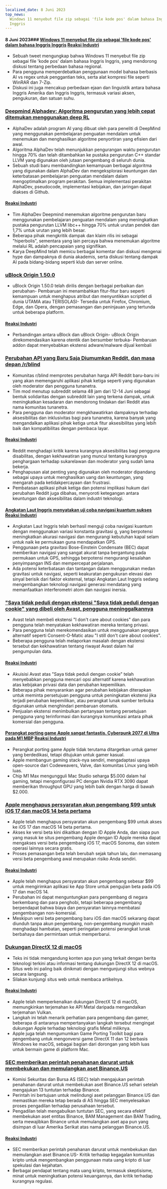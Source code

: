 ```yaml
---
localized_date: 8 Juni 2023
top_news:
  Windows 11 menyebut file zip sebagai 'file kode pos' dalam bahasa Inggris
  Inggris
---
```




<CallToAction />

<Steps>

#### 8 Juni 2023### [Windows 11 menyebut file zip sebagai 'file kode pos' dalam bahasa Inggris Inggris](https://twitter.com/JymFox/status/1665799627377975300) [Reaksi Industri](http://news.ycombinator.com/item?id=36231313)

- Sebuah tweet mengungkap bahwa Windows 11 menyebut file zip sebagai file 'kode pos' dalam bahasa Inggris Inggris, yang mendorong diskusi tentang perbedaan bahasa regional.
- Para pengguna memperdebatkan penggunaan model bahasa berbasis AI vs regex untuk penggantian teks, serta alat kompresi file seperti WinRAR dan 7-Zip.
- Diskusi ini juga mencakup perbedaan ejaan dan linguistik antara bahasa Inggris Amerika dan Inggris Inggris, termasuk variasi aksen, pengukuran, dan satuan suhu.

### [Deepmind Alphadev: Algoritma pengurutan yang lebih cepat ditemukan menggunakan deep RL](https://www.nature.com/articles/s41586-023-06004-9)

- AlphaDev adalah program AI yang dibuat oleh para peneliti di DeepMind yang menggunakan pembelajaran penguatan mendalam untuk menemukan dan menghasilkan algoritme penyortiran yang efisien dari awal.
- Algoritma AlphaDev telah menunjukkan pengurangan waktu pengurutan hingga 70% dan telah ditambahkan ke pustaka pengurutan C++ standar LLVM yang digunakan oleh jutaan pengembang di seluruh dunia.
- Sebuah studi baru membandingkan kemampuan berbagai algoritma yang digunakan dalam AlphaDev dan mengeksplorasi keuntungan dan keterbatasan pembelajaran penguatan mendalam dalam mengoptimalkan program perakitan. Semua implementasi perakitan AlphaDev, pseudocode, implementasi kebijakan, dan jaringan dapat diakses di Github.

#### [Reaksi Industri](http://news.ycombinator.com/item?id=36228125)

- Tim AlphaDev Deepmind menemukan algoritme pengurutan baru menggunakan pembelajaran penguatan mendalam yang meningkatkan pustaka pengurutan LLVM libc++ hingga 70% untuk urutan pendek dan 1,7% untuk urutan yang lebih besar.
- Beberapa pihak mengkritik dampak dan klaim rilis ini sebagai "hiperbolis", sementara yang lain percaya bahwa menemukan algoritme melalui RL adalah pencapaian yang signifikan.
- Karya DeepMind telah memicu berbagai komentar dan diskusi mengenai hype dan dampaknya di dunia akademis, serta diskusi tentang dampak AI pada bidang-bidang seperti klub dan server online.

### [uBlock Origin 1.50.0](https://github.com/gorhill/uBlock/releases/tag/1.50.0)

- uBlock Origin 1.50.0 telah dirilis dengan berbagai perbaikan dan perubahan- Pembaruan ini menambahkan fitur-fitur baru seperti kemampuan untuk menghapus atribut dan menyuntikkan scriptlet di dunia UTAMA atau TERISOLASI- Tersedia untuk Firefox, Chromium, Edge, dan Opera, dengan pemasangan dan peninjauan yang tertunda untuk beberapa platform.

#### [Reaksi Industri](http://news.ycombinator.com/item?id=36227411)

- Perbandingan antara uBlock dan uBlock Origin- uBlock Origin direkomendasikan karena otentik dan bersumber terbuka- Pembaruan addon dapat menyebabkan ekstensi adware/malware dijual kembali

### [Perubahan API yang Baru Saja Diumumkan Reddit, dan masa depan /r/blind](https://old.reddit.com/r/Blind/comments/13zr8h2/reddits_recently_announced_api_changes_and_the/)

- Komunitas r/blind memprotes perubahan harga API Reddit baru-baru ini yang akan memengaruhi aplikasi pihak ketiga seperti yang digunakan oleh moderator dan pengguna tunanetra.
- Tim mod menutup subreddit selama 48 jam dari 12-14 Juni sebagai bentuk solidaritas dengan subreddit lain yang terkena dampak, untuk meningkatkan kesadaran dan mendorong tindakan dari Reddit atas nama komunitas tunanetra.
- Para pengguna dan moderator mengkhawatirkan dampaknya terhadap aksesibilitas dan inklusivitas bagi para tunanetra, karena banyak yang mengandalkan aplikasi pihak ketiga untuk fitur aksesibilitas yang lebih baik dan kompatibilitas dengan pembaca layar.

#### [Reaksi Industri](http://news.ycombinator.com/item?id=36231016)

- Reddit menghadapi kritik karena kurangnya aksesibilitas bagi pengguna disabilitas, dengan kekhawatiran yang muncul tentang kurangnya penghargaan terhadap sukarelawan dan moderator yang sudah lama bekerja.
- Penghapusan alat penting yang digunakan oleh moderator dipandang sebagai upaya untuk menghasilkan uang dan keuntungan, yang mengarah pada ketidakpercayaan dan frustrasi.
- Pembatasan aplikasi pihak ketiga dan potensi implikasi hukum dari perubahan Reddit juga dibahas, menyoroti ketegangan antara keuntungan dan aksesibilitas dalam industri teknologi.

#### [Angkatan Laut Inggris menyatakan uji coba navigasi kuantum sukses](https://thequantuminsider.com/2023/06/06/royal-navy-says-quantum-navigation-test-a-success/) [Reaksi Industri](http://news.ycombinator.com/item?id=36222625)

- Angkatan Laut Inggris telah berhasil menguji coba navigasi kuantum dengan menggunakan variasi konstanta gravitasi g, yang berpotensi meningkatkan akurasi navigasi dan mengurangi kebutuhan kapal selam untuk naik ke permukaan guna mendapatkan GPS.
- Penggunaan peta gravitasi Bose-Einstein Condensate (BEC) dapat memberikan navigasi yang sangat akurat tanpa bergantung pada permukaan untuk GPS, sehingga berpotensi mengurangi kesalahan penyimpangan INS dan mempercepat perjalanan.
- Ada potensi keterbatasan dan tantangan dalam menggunakan medan gravitasi untuk navigasi, seperti keakuratan pengukuran elevasi dan sinyal berisik dari faktor eksternal, tetapi Angkatan Laut Inggris sedang mengembangkan teknologi navigasi generasi mendatang yang memanfaatkan interferometri atom dan navigasi inersia.

### ["Saya tidak peduli dengan ekstensi "Saya tidak peduli dengan cookie" yang dibeli oleh Avast, pengguna meninggalkannya](https://addons.mozilla.org/en-US/firefox/addon/i-dont-care-about-cookies/reviews/?score=1&utm_content=addons-manager-reviews-link&utm_medium=firefox-browser&utm_source=firefox-browser)

- Avast telah membeli ekstensi "I don't care about cookies" dan para pengguna telah menyatakan kekhawatiran mereka tentang privasi.
- Para pengguna telah merekomendasikan untuk menggunakan pengaya alternatif seperti Consent-O-Matic atau "I still don't care about cookies".
- Beberapa pengguna telah melaporkan masalah dengan ekstensi tersebut dan kekhawatiran tentang riwayat Avast dalam hal pengumpulan data.

#### [Reaksi Industri](http://news.ycombinator.com/item?id=36233068)

- Akuisisi Avast atas "Saya tidak peduli dengan cookie" telah menyebabkan pengguna mencari opsi alternatif karena kekhawatiran atas kebijakan privasi data dan perubahan kepemilikan.
- Beberapa pihak menyarankan agar perubahan kebijakan diterapkan untuk meminta persetujuan pengguna untuk peningkatan ekstensi jika terjadi perubahan kepemilikan, atau perangkat lunak sumber terbuka digunakan untuk menghindari pembaruan otomatis.
- Penjualan ekstensi menimbulkan pertanyaan tentang persetujuan pengguna yang terinformasi dan kurangnya komunikasi antara pihak komersial dan pengguna.

#### [Perangkat porting game Apple sangat fantastis. Cyberpunk 2077 di Ultra pada M1 MBP](https://twitter.com/isaacmarovitz/status/1666209780031971341) [Reaksi Industri](http://news.ycombinator.com/item?id=36223927)

- Perangkat porting game Apple tidak terutama ditargetkan untuk gamer yang berdedikasi, tetapi ditujukan untuk gamer kasual.
- Apple membangun gaming stack-nya sendiri, mengadaptasi upaya open-source dari Codeweavers, Valve, dan komunitas Linux yang lebih luas.
- Chip M1 Max mengungguli Mac Studio seharga $5.000 dalam hal gaming, tetapi mengonfigurasi PC dengan Nvidia RTX 3090 dapat memberikan throughput GPU yang lebih baik dengan harga di bawah $2.000.

### [Apple menghapus persyaratan akun pengembang $99 untuk iOS 17 dan macOS 14 beta pertama](https://arstechnica.com/gadgets/2023/06/how-to-install-ios-17-and-macos-14-developer-betas-now-that-anyone-can-do-it/)

- Apple telah menghapus persyaratan akun pengembang $99 untuk akses ke iOS 17 dan macOS 14 beta pertama.
- Akses ke versi beta kini dikaitkan dengan ID Apple Anda, dan siapa pun yang masuk ke situs pengembang Apple dengan ID Apple mereka dapat mengakses versi beta pengembang iOS 17, macOS Sonoma, dan sistem operasi lainnya secara gratis.
- Proses pemasangan beta telah berubah sejak tahun lalu, dan memasang versi beta pengembang awal merupakan risiko Anda sendiri.

#### [Reaksi Industri](http://news.ycombinator.com/item?id=36230839)

- Apple telah menghapus persyaratan akun pengembang sebesar $99 untuk mengirimkan aplikasi ke App Store untuk pengujian beta pada iOS 17 dan macOS 14.
- Perubahan ini dapat menguntungkan para pengembang di negara berkembang dan para penghobi, tetapi beberapa pengembang berpendapat bahwa biaya dan persyaratan lainnya membatasi pengembangan non-komersial.
- Meskipun versi beta pengembang baru iOS dan macOS sekarang dapat diunduh tanpa akun pengembang, non-pengembang mungkin masih menghadapi hambatan, seperti peringatan potensi perangkat lunak berbahaya dan permintaan untuk memperbarui.

### [Dukungan DirectX 12 di macOS](https://twitter.com/andytizer/status/1666131239575728130)

- Teks ini tidak mengandung konten apa pun yang terkait dengan berita teknologi terkini atau informasi tentang dukungan DirectX 12 di macOS.
- Situs web ini paling baik dinikmati dengan mengunjungi situs webnya secara langsung.
- Silakan kunjungi situs web untuk membaca artikelnya.

#### [Reaksi Industri](http://news.ycombinator.com/item?id=36222266)

- Apple telah memperkenalkan dukungan DirectX 12 di macOS, memungkinkan terjemahan ke API Metal daripada mengandalkan terjemahan Vulkan.
- Langkah ini telah menarik perhatian para pengembang dan gamer, beberapa di antaranya mempertanyakan langkah tersebut mengingat dukungan Apple terhadap teknologi grafis Metal miliknya.
- Apple juga telah mengumumkan Game Porting Toolkit bagi para pengembang untuk mengonversi game DirectX 11 dan 12 berbasis Windows ke macOS, sebagai bagian dari dorongan yang lebih luas untuk bermain game di platform Mac.

### [SEC memberikan perintah penahanan darurat untuk membekukan dan memulangkan aset Binance.US](https://www.kitco.com/news/2023-06-07/SEC-granted-emergency-restraining-order-to-freeze-repatriate-Binance-US-assets.html)

- Komisi Sekuritas dan Bursa AS (SEC) telah mengajukan perintah penahanan darurat untuk membekukan aset Binance.US sehari setelah mengajukan 13 tuntutan terhadap Binance.
- Perintah ini bertujuan untuk melindungi aset pelanggan Binance.US dan memastikan mereka tetap berada di AS hingga SEC menyelesaikan proses pengadilan terhadap perusahaan tersebut.
- Pengadilan telah mengabulkan tuntutan SEC, yang secara efektif membekukan aset entitas Binance, BAM Management dan BAM Trading, serta mewajibkan Binance untuk memulangkan aset apa pun yang disimpan di luar Amerika Serikat atas nama pelanggan Binance.US.

#### [Reaksi Industri](http://news.ycombinator.com/item?id=36235143)

- SEC memberikan perintah penahanan darurat untuk membekukan dan memulangkan aset Binance.US- Kritik terhadap kegagalan komunitas kripto untuk mengembangkan penggunaan mata uang kripto di luar spekulasi dan kejahatan.
- Berbagai pendapat tentang mata uang kripto, termasuk skeptisisme, minat untuk meningkatkan potensi keuangannya, dan kritik terhadap kurangnya regulasi.

</Steps>
